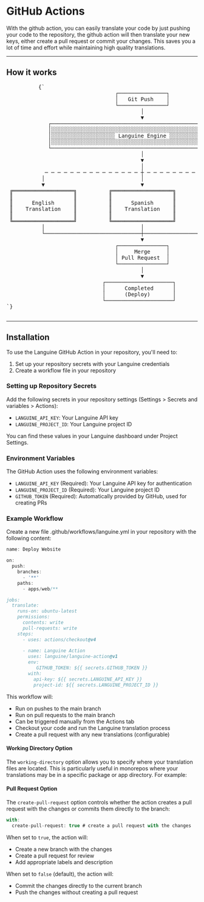 # GitHub Actions

With the github action, you can easily translate your code by just pushing your code to the repository, the github action will then translate your new keys, either create a pull request or commit your changes.
This saves you a lot of time and effort while maintaining high quality translations.

---

## How it works



<div className="flex flex-col items-center justify-center p-4 mb-8 h-[400px] sm:h-[500px] md:h-[650px]">
        <pre
          className="p-4 text-sm leading-5 scale-[0.5] sm:scale-[0.65] md:scale-90 transform-gpu"
          style={{
            fontFamily: "monospace",
            whiteSpace: "pre",
            textAlign: "left",
          }}
        >
          {`
                                  ┌───────────────┐
                                  │   Git Push    │
                                  └───────────────┘
                                          │
                                          ▼
             ┌─────────────────────────────────────────────────────────┐
             │░░░░░░░░░░░░░░░░░░░░░░░░░░░░░░░░░░░░░░░░░░░░░░░░░░░░░░░░░│
             │░░░░░░░░░░░░░░░░░░░░ Languine Engine ░░░░░░░░░░░░░░░░░░░░│
             │░░░░░░░░░░░░░░░░░░░░░░░░░░░░░░░░░░░░░░░░░░░░░░░░░░░░░░░░░│
             └─────────────────────────────────────────────────────────┘
                                          │
                                          ▼
                                          │
            ─ ─ ─ ─ ─ ─ ─ ─ ─ ─ ─ ─ ─ ─ ─ ┼ ─ ─ ─ ─ ─ ─ ─ ─ ─ ─ ─ ─ ─ ─ ─
           │                              │                              │
           ▼                              ▼                              ▼
 ╔═══════════════════╗          ╔═══════════════════╗          ╔═══════════════════╗
 ║                   ║          ║                   ║          ║                   ║
 ║      English      ║          ║      Spanish      ║          ║      Japanese     ║
 ║    Translation    ║          ║    Translation    ║          ║     Translation   ║
 ║                   ║          ║                   ║          ║                   ║
 ╚═══════════════════╝          ╚═══════════════════╝          ╚═══════════════════╝
           │                              │                              │
           └──────────────────────────────┼──────────────────────────────┘
                                          ▼
                                  ┌───────────────┐
                                  │     Merge     │
                                  │ Pull Request  │
                                  └───────────────┘
                                          │
                                          ▼
                              ┌─────────────────────┐
                              │      Completed      │
                              │      (Deploy)       │
                              └─────────────────────┘
`}
        </pre>
      </div>

---

## Installation

To use the Languine GitHub Action in your repository, you'll need to:

1. Set up your repository secrets with your Languine credentials
2. Create a workflow file in your repository

### Setting up Repository Secrets

Add the following secrets in your repository settings (Settings > Secrets and variables > Actions):

- `LANGUINE_API_KEY`: Your Languine API key
- `LANGUINE_PROJECT_ID`: Your Languine project ID

You can find these values in your Languine dashboard under Project Settings.



### Environment Variables

The GitHub Action uses the following environment variables:
- `LANGUINE_API_KEY` (Required): Your Languine API key for authentication
- `LANGUINE_PROJECT_ID` (Required): Your Languine project ID 
- `GITHUB_TOKEN` (Required): Automatically provided by GitHub, used for creating PRs

### Example Workflow

Create a new file .github/workflows/languine.yml in your repository with the following content:

```ts title=".github/workflows/release.yml"
name: Deploy Website

on:
  push:
    branches:
      - '**'
    paths:
      - apps/web/**

jobs:
  translate:
    runs-on: ubuntu-latest
    permissions:
      contents: write
      pull-requests: write
    steps:
      - uses: actions/checkout@v4
      
      - name: Languine Action
        uses: languine/languine-action@v1
        env:
           GITHUB_TOKEN: ${{ secrets.GITHUB_TOKEN }}
        with:
          api-key: ${{ secrets.LANGUINE_API_KEY }}
          project-id: ${{ secrets.LANGUINE_PROJECT_ID }}
```
 
 This workflow will:
- Run on pushes to the main branch
- Run on pull requests to the main branch
- Can be triggered manually from the Actions tab
- Checkout your code and run the Languine translation process
- Create a pull request with any new translations (configurable)

#### Working Directory Option

The `working-directory` option allows you to specify where your translation files are located. This is particularly useful in monorepos where your translations may be in a specific package or app directory. For example:

#### Pull Request Option

The `create-pull-request` option controls whether the action creates a pull request with the changes or commits them directly to the branch:

```typescript title=".github/workflows/languine.yml"
with:
  create-pull-request: true # create a pull request with the changes
```

When set to `true`, the action will:
- Create a new branch with the changes
- Create a pull request for review
- Add appropriate labels and description

When set to `false` (default), the action will:
- Commit the changes directly to the current branch
- Push the changes without creating a pull request